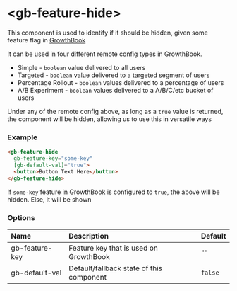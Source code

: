 # &lt;gb-feature-hide&gt;

This component is used to identify if it should be hidden, given some feature flag in [GrowthBook](https://www.growthbook.io/)

It can be used in four different remote config types in GrowthBook. 
- Simple - `boolean` value delivered to all users
- Targeted - `boolean` value delivered to a targeted segment of users
- Percentage Rollout - `boolean` values delivered to a percentage of users
- A/B Experiment - `boolean` values delivered to a A/B/C/etc bucket of users

Under any of the remote config above, as long as a `true` value is returned, the component will be hidden, allowing us to use this in versatile ways

### Example
```html
<gb-feature-hide
  gb-feature-key="some-key"
  [gb-default-val]="true">
  <button>Button Text Here</button>  
</gb-feature-hide>
```
If `some-key` feature in GrowthBook is configured to `true`, the above will be hidden. Else, it will be shown

### Options
| Name           | Description                              | Default |
|:---------------|:-----------------------------------------|:--------|
| gb-feature-key | Feature key that is used on GrowthBook   | `""`    |
| gb-default-val | Default/fallback state of this component | `false` |
